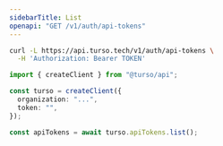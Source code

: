 ```yaml
---
sidebarTitle: List
openapi: "GET /v1/auth/api-tokens"
---
```


<RequestExample>

```bash cURL
curl -L https://api.turso.tech/v1/auth/api-tokens \
  -H 'Authorization: Bearer TOKEN'
```

```ts Node.js
import { createClient } from "@turso/api";

const turso = createClient({
  organization: "...",
  token: "",
});

const apiTokens = await turso.apiTokens.list();
```

</RequestExample>
